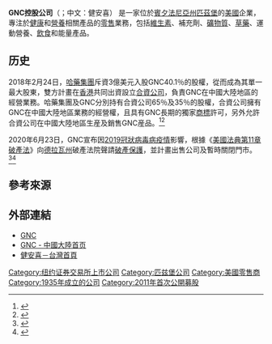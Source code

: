 {{noteTA
|G1=USState
}}
{{Infobox Company
| name = GNC控股公司
| name_en = GNC Holdings Inc.
| logo = [[File:GNC_Logo.svg|200px]]
| type = [[上市公司|上市公司]]
| traded_as = {{NYSE|GNC}}
| foundation = 1935年
| founder = {{tsl|en|David Shakarian|大衛·夏克林}}
| location = {{USA}}[[賓夕法尼亞州|賓夕法尼亞州]][[匹茲堡|匹茲堡]]
| locations = 7,334 (2011年3月)<ref>[http://gnc.mediaroom.com/index.php?s=43&item=244 ] {{Wayback|url=http://gnc.mediaroom.com/index.php?s=43&item=244 |date=20110925081138 }}{{cbignore|bot=medic}}</ref>
| key_people = {{tsl|en|Ken Martindale|肯·馬丁岱爾}}（首席執行長）<ref>{{cite web|url=http://www.bloomberg.com/research/stocks/private/person.asp?personId=202445&privcapId=30009227|title=Robert F. Moran: Executive Profile & Biography - Bloomberg|accessdate=2016-12-11|archive-date=2017-02-02|archive-url=https://web.archive.org/web/20170202002109/http://www.bloomberg.com/research/stocks/private/person.asp?personId=202445&privcapId=30009227|dead-url=no}}</ref>
| industry = [[零售|零售]]
| products = [[營養補充品|營養補充品]]
| revenue = {{profit}}[[美金|$]]26.3億 (2013年)
| owner = 安大略教師養老金計劃、Ares管理
| num_employees = 13,800
| slogan = ''Live Well''
| homepage = {{URL|http://www.gnc.com/}}
}}
'''GNC控股公司'''（{{lang-en|GNC Holdings Inc.}}；中文：健安喜） 是一家位於[[賓夕法尼亞州|賓夕法尼亞州]][[匹兹堡|匹茲堡]]的[[美国|美國]]企業，專注於[[健康|健康]]和[[營養補充品|營養]]相關產品的[[零售|零售]]業務，包括[[维生素|維生素]]、補充劑、[[膳食礦物質|礦物質]]、[[草藥醫學|草藥]]、運動營養、[[飲食|飲食]]和能量產品。

==历史==
2018年2月24日，[[哈藥集團|哈藥集團]]斥資3億美元入股GNC40.1％的股權，從而成為其單一最大股東，雙方計畫在[[香港|香港]]共同出資設立[[合資公司|合資公司]]，負責GNC在中國大陸地區的經營業務。哈藥集團及GNC分別持有合資公司65％及35％的股權，合資公司擁有GNC在中國大陸地區業務的經營權，且具有GNC長期的獨家[[商標|商標]]許可，另外允許合資公司在中國大陸地區生産及銷售GNC産品。<ref>{{cite news |url=https://www.reuters.com/article/us-gnc-harbin-pharma-investment/chinas-harbin-pharma-to-buy-stake-in-u-s-health-retailer-gnc-idUSKCN1FY0DL |title=China's Harbin Pharma to buy stake in U.S. health retailer GNC |author=Kate Wu |publisher=Reuters |date=2018-02-13 |accessdate=2018-11-07 |language=en |archive-date=2020-11-30 |archive-url=https://web.archive.org/web/20201130161431/https://www.reuters.com/article/us-gnc-harbin-pharma-investment/chinas-harbin-pharma-to-buy-stake-in-u-s-health-retailer-gnc-idUSKCN1FY0DL |dead-url=no }}</ref><ref>{{Cite web|title=哈藥股份入股GNC 成其大股東|url=http://ggjd.cnstock.com/company/scp_ggjd/tjd_ggkx/201803/4197889.htm|accessdate=2020-06-25|author=孔子元|date=2018-03-13|format=|work=中國證券網|publisher=上海證券報|language=zh-hans}}</ref>

2020年6月23日，GNC宣布因[[2019冠狀病毒病疫情|2019冠狀病毒病疫情]]影響，根據《[[美國法典第11章破產法|美國法典第11章破產法]]》向[[德拉瓦州|德拉瓦州]]破產法院聲請[[破產保護|破產保護]]，並計畫出售公司及暫時關閉門市。<ref>{{Cite web|title=GNC files for Chapter 11 bankruptcy protection|url=https://www.bizjournals.com/pittsburgh/news/2020/06/24/gnc-files-for-chapter-11-bankruptcy-protection.html|accessdate=2020-06-25|author=Paul J. Gough|date=2020-06-24|format=|publisher=Pittsburgh Business Times|language=en|archive-date=2020-08-09|archive-url=https://web.archive.org/web/20200809053024/https://www.bizjournals.com/pittsburgh/news/2020/06/24/gnc-files-for-chapter-11-bankruptcy-protection.html|dead-url=no}}</ref><ref>{{Cite web|title=GNC不敵疫情衝擊聲請破產 擬出售公司關閉門市|url=https://www.cna.com.tw/news/firstnews/202006240207.aspx|accessdate=2020-06-25|author=劉文瑜|date=2020-06-24|format=|publisher=中央通訊社|language=zh-hant|archive-date=2020-07-06|archive-url=https://web.archive.org/web/20200706000531/https://www.cna.com.tw/news/firstnews/202006240207.aspx|dead-url=no}}</ref>

== 參考來源 ==
{{reflist|30em}}

== 外部連結 ==
* [http://www.gnc.com GNC] {{Wayback|url=http://www.gnc.com/ |date=20201216223500 }}{{en}}
* [http://www.gnc.com.cn/ GNC - 中國大陸首页] {{Wayback|url=http://www.gnc.com.cn/ |date=20200921041222 }}{{zh-hans}}
* [https://www.lac.com.tw/ 健安喜－台灣首頁] {{Wayback|url=https://www.lac.com.tw/ |date=20201130161748 }}{{zh-hant}}

[[Category:纽约证券交易所上市公司|Category:纽约证券交易所上市公司]]
[[Category:匹兹堡公司|Category:匹兹堡公司]]
[[Category:美國零售商|Category:美國零售商]]
[[Category:1935年成立的公司|Category:1935年成立的公司]]
[[Category:2011年首次公開募股|Category:2011年首次公開募股]]